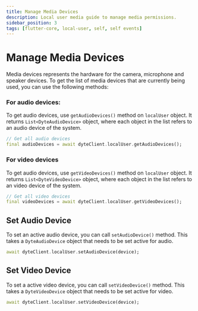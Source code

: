 ```yaml
---
title: Manage Media Devices
description: Local user media guide to manage media permissions.
sidebar_position: 3
tags: [flutter-core, local-user, self, self events]
---
```


# Manage Media Devices

Media devices represents the hardware for the camera, microphone and speaker
devices. To get the list of media devices that are currently being used, you can
use the following methods:

### For audio devices:

To get audio devices, use `getAudioDevices()` method on `localUser` object. It
returns `List<DyteAudioDevice>` object, where each object in the list refers to
an audio device of the system.

```dart
// Get all audio devices
final audioDevices = await dyteClient.localUser.getAudioDevices();
```

### For video devices

To get audio devices, use `getVideoDevices()` method on `localUser` object. It
returns `List<DyteVideoDevice>` object, where each object in the list refers to
an video device of the system.

```dart
// Get all video devices
final videoDevices = await dyteClient.localUser.getVideoDevices();
```

## Set Audio Device

To set an active audio device, you can call `setAudioDevice()` method. This
takes a `DyteAudioDevice` object that needs to be set active for audio.

```dart
await dyteClient.localUser.setAudioDevice(device);
```

## Set Video Device

To set a active video device, you can call `setVideoDevice()` method. This takes
a `DyteVideoDevice` object that needs to be set active for video.

```dart
await dyteClient.localUser.setVideoDevice(device);
```
